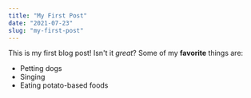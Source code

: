 ---
title: "My First Post"
date: "2021-07-23"
slug: "my-first-post"
---
This is my first blog post! Isn't it *great*?
Some of my **favorite** things are:
* Petting dogs
* Singing
* Eating potato-based foods